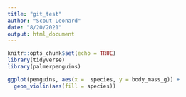 ```yaml
---
title: "git_test"
author: "Scout Leonard"
date: "8/20/2021"
output: html_document
---
```


```r
knitr::opts_chunk$set(echo = TRUE)
library(tidyverse)
library(palmerpenguins)
```

```r
ggplot(penguins, aes(x =  species, y = body_mass_g)) +
  geom_violin(aes(fill = species))
```

